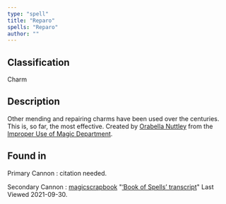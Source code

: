 ```yaml
---
type: "spell"
title: "Reparo"
spells: "Reparo"
author: ""
---
```


## Classification

Charm

## Description

Other mending and repairing charms have been used over the centuries. This is, so far, the most effective. Created by [Orabella Nuttley][] from the [Improper Use of Magic Department][].

[Orabella Nuttley]: <../../../people/nuttley/orabella>

[Improper Use of Magic Department]: <../../../culture/government>

## Found in

Primary Cannon
:   citation needed.

Secondary Cannon
:   [magicscrapbook](https://magicscrapbook.tumblr.com/)
    "[‘Book of Spells’ transcript](https://magicscrapbook.tumblr.com/post/162085200042/book-of-spells-transcript)"
    Last Viewed 2021-09-30.
